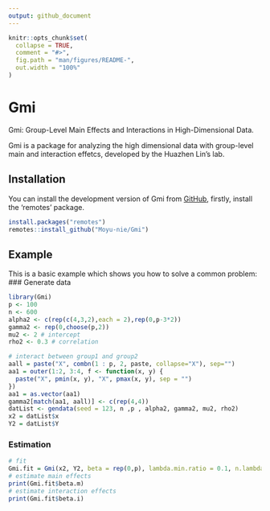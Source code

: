 ```yaml
---
output: github_document
---
```


<!-- README.md is generated from README.Rmd. Please edit that file -->

```r
knitr::opts_chunk$set(
  collapse = TRUE,
  comment = "#>",
  fig.path = "man/figures/README-",
  out.width = "100%"
)
```

# Gmi

<!-- badges: start -->
<!-- badges: end -->

Gmi: Group-Level Main Effects and Interactions in High-Dimensional Data.

Gmi is a package for analyzing the high dimensional data with group-level main and interaction effetcs, developed by the Huazhen Lin's lab.

## Installation

You can install the development version of Gmi from [GitHub](https://github.com/), firstly, install the 'remotes' package.

``` r
install.packages("remotes")
remotes::install_github("Moyu-nie/Gmi")
```

## Example

This is a basic example which shows you how to solve a common problem:
### Generate data
```r
library(Gmi)
p <- 100
n <- 600
alpha2 <- c(rep(c(4,3,2),each = 2),rep(0,p-3*2))
gamma2 <- rep(0,choose(p,2))
mu2 <- 2 # intercept
rho2 <- 0.3 # correlation 

# interact between group1 and group2
aall = paste("X", combn(1 : p, 2, paste, collapse="X"), sep="")
aa1 = outer(1:2, 3:4, f <- function(x, y) {
  paste("X", pmin(x, y), "X", pmax(x, y), sep = "")
})
aa1 = as.vector(aa1)
gamma2[match(aa1, aall)] <- c(rep(4,4))
datList <- gendata(seed = 123, n ,p , alpha2, gamma2, mu2, rho2)
x2 = datList$x
Y2 = datList$Y
```
### Estimation
```r
# fit
Gmi.fit = Gmi(x2, Y2, beta = rep(0,p), lambda.min.ratio = 0.1, n.lambda = 50, penalty = "SCAD", eta = 0.5, tune = "EBIC")
# estimate main effects
print(Gmi.fit$beta.m)
# estimate interaction effects
print(Gmi.fit$beta.i)
```
